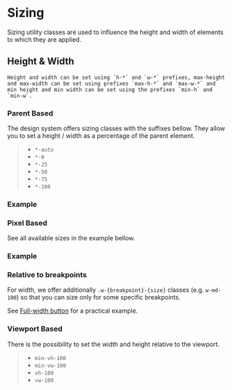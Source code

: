 
<Meta of={SizingStories} />

# Sizing

<div className="lead">
  Sizing utility classes are used to influence the height and width of elements to which they are
  applied.
</div>

## Height & Width

    Height and width can be set using `h-*` and `w-*` prefixes, max-height and max-width can be set using prefixes `max-h-*` and `max-w-*` and min height and min width can be set using the prefixes `min-h` and `min-w`.

### Parent Based

The design system offers sizing classes with the suffixes bellow. They allow you to set a height / width as a percentage of the parent element.

> - `*-auto`
> - `*-0`
> - `*-25`
> - `*-50`
> - `*-75`
> - `*-100`

### Example

<Canvas sourceState="shown" of={SizingStories.SizesPercent} />
<div className="hide-col-default">
  <Controls of={SizingStories.SizesPercent} />
</div>

### Pixel Based

See all available sizes in the example bellow.

### Example

<Canvas sourceState="shown" of={SizingStories.PxSizes} />
<div className="hide-col-default">
  <Controls of={SizingStories.PxSizes} />
</div>

### Relative to breakpoints

For width, we offer additionally `.w-{breakpoint}-{size}` classes (e.g. `w-md-100`) so that you can size only for some specific breakpoints.

See <a href="/?path=/docs/eb78afcb-ce92-4990-94b6-6536d5ec6af4--docs#full-width">Full-width button</a> for a practical example.

### Viewport Based

There is the possibility to set the width and height relative to the viewport.

> - `min-vh-100`
> - `min-vw-100`
> - `vh-100`
> - `vw-100`
